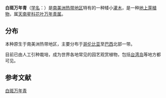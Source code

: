 {{Speciesbox
| name = 白斑万年青
| status = 
| status_system = 
| image = Colpfl29.jpg
| genus = Dieffenbachia
| species = bowmannii
| authority = [[Carrière|Carrière]], 1872
| synonyms_ref ={{r|theplantlist}}
| synonyms = 
*''Dieffenbachia baumannii'' <small>[[Engl.|Engl.]], 1879</small>
*''Dieffenbachia latimaculata'' <small>[[Linden|Linden]] & [[André|André]], 1873</small>
}}

'''白斑万年青'''（[[学名|学名]]：{{lang|la|''Dieffenbachia bowmannii''}}）是[[南美洲|南美洲]][[热带地区|热带地区]]特有的一种矮小[[灌木|灌木]]，是一种[[勞恩凱爾植物生活型分類系統#地上芽植物|地上芽植物]]，属[[天南星科|天南星科]][[花叶万年青属|花叶万年青属]]{{r|theplantlist|kew|bioinfo}}。

==分布==
本种原生于南美洲热带地区，主要分布于[[哥伦比亚|哥伦比亚]]至[[巴西|巴西]]北部一带{{r|kew}}。

目前已由人工引种栽培，成为世界各地常见的园艺观赏植物，包括[[台湾岛|台湾岛]]等地方都可见{{r|bioinfo}}。

== 参考文献 ==
{{reflist|refs=
<ref name="bioinfo">{{cite web| url =http://www.bioinfo.cn/db05/KmzwSpecies.php?action=view&id=308| title =白斑万年青| work =《中国高等植物数据库全库》| publisher =中国科学院微生物研究所| author =昆明植物研究所| accessdate =2009-02-21| deadurl =yes| archiveurl =https://web.archive.org/web/20160305045731/http://www.bioinfo.cn/db05/KmzwSpecies.php?action=view&id=308| archivedate =2016-03-05}}</ref>
<ref name="theplantlist">[http://www.theplantlist.org/tpl1.1/record/kew-61706 ''Dieffenbachia bowmannii'' Carrière] {{Wayback|url=http://www.theplantlist.org/tpl1.1/record/kew-61706 |date=20201216092556 }}. In: ''The Plant List'' (2013). Version 1.1. Published on the Internet; http://www.theplantlist.org/ {{Wayback|url=http://www.theplantlist.org/ |date=20190523171514 }} [2015-4-5].</ref>
<ref name="kew">[http://apps.kew.org/wcsp/namedetail.do?name_id=61706  ''Dieffenbachia bowmannii'' Carrière] {{Wayback|url=http://apps.kew.org/wcsp/namedetail.do?name_id=61706 |date=20130503153028 }}. In: Govaerts, R. (2015). ''World Checklist of Araceae''. Facilitated by the Royal Botanic Gardens, Kew. Published on the Internet; http://apps.kew.org/wcsp/ {{Wayback|url=http://apps.kew.org/wcsp/ |date=20100630233336 }} Retrieved 2015-4-5.</ref>
}}
{{wikispecies|Dieffenbachia bowmannii}}
{{commons category|Dieffenbachia bowmannii}}
{{Taxonbar|from=Q15224956}}

{{DEFAULTSORT:Dieffenbachia bowmannii}}
[[Category:花叶万年青属|白斑万年青]]


{{Araceae-stub}}